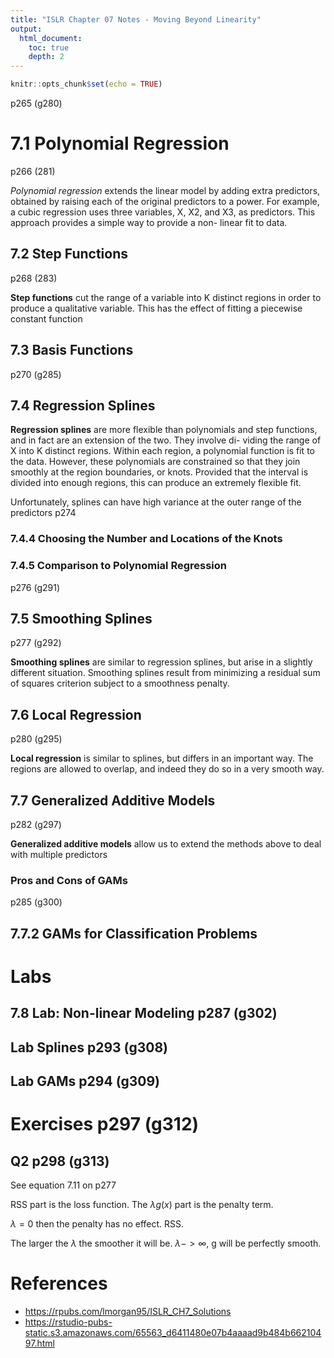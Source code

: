 ```yaml
---
title: "ISLR Chapter 07 Notes - Moving Beyond Linearity"
output:
  html_document:
    toc: true
    depth: 2    
---
```


```r
knitr::opts_chunk$set(echo = TRUE)
```

p265 (g280)

# 7.1 Polynomial Regression

p266 (281)

*Polynomial regression* extends the linear model by adding extra predictors, obtained by raising each of the original predictors to a power. For example, a cubic regression uses three variables, X, X2, and X3, as predictors. This approach provides a simple way to provide a non- linear fit to data.

## 7.2 Step Functions

p268 (283)

**Step functions** cut the range of a variable into K distinct regions in order to produce a qualitative variable. This has the effect of fitting a piecewise constant function

## 7.3 Basis Functions

p270 (g285)

## 7.4 Regression Splines

**Regression splines** are more flexible than polynomials and step functions, and in fact are an extension of the two. They involve di- viding the range of X into K distinct regions. Within each region, a polynomial function is fit to the data. However, these polynomials are constrained so that they join smoothly at the region boundaries, or knots. Provided that the interval is divided into enough regions, this can produce an extremely flexible fit.

Unfortunately, splines can have high variance at the outer range of the predictors p274

### 7.4.4 Choosing the Number and Locations of the Knots

### 7.4.5 Comparison to Polynomial Regression

p276 (g291)

## 7.5 Smoothing Splines

p277 (g292)

**Smoothing splines** are similar to regression splines, but arise in a slightly different situation. Smoothing splines result from minimizing a residual sum of squares criterion subject to a smoothness penalty.

## 7.6 Local Regression

p280 (g295)

**Local regression** is similar to splines, but differs in an important way. The regions are allowed to overlap, and indeed they do so in a very smooth way.

## 7.7 Generalized Additive Models

p282 (g297)

**Generalized additive models** allow us to extend the methods above to deal with multiple predictors

### Pros and Cons of GAMs

p285 (g300)

## 7.7.2 GAMs for Classification Problems

# Labs

## 7.8 Lab: Non-linear Modeling p287 (g302)

## Lab Splines p293 (g308)

## Lab GAMs p294 (g309)

# Exercises p297 (g312)

## Q2 p298 (g313)

See equation 7.11 on p277

RSS part is the loss function. The $\lambda g(x)$ part is the penalty term.

$\lambda = 0$ then the penalty has no effect. RSS.

The larger the $\lambda$ the smoother it will be. $\lambda -> \infty$, g will be perfectly smooth.

# References

-   <https://rpubs.com/lmorgan95/ISLR_CH7_Solutions>
-   <https://rstudio-pubs-static.s3.amazonaws.com/65563_d6411480e07b4aaaad9b484b66210497.html>
